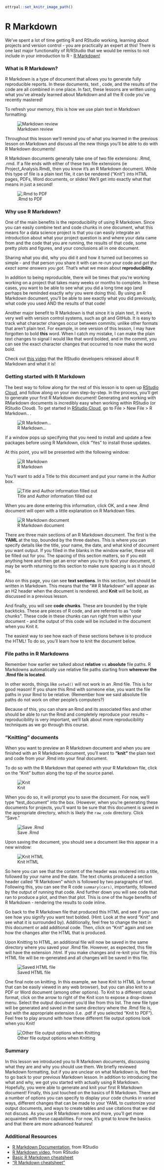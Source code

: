 
```r
ottrpal::set_knitr_image_path()
```

# R Markdown

We've spent a lot of time getting R and RStudio working, learning about projects and version control - you are practically an expert at this! There is one last major functionality of R/RStudio that we would be remiss to not include in your introduction to R - [R Markdown!](http://rmarkdown.rstudio.com/)

### What is R Markdown?

R Markdown is a type of document that allows you to generate fully reproducible reports. In these documents, text , code, and the results of the code are all combined in one place. In fact, these lessons are written using what you've already learned about Markdown and all the R code you've recently mastered!

To refresh your memory, this is how we use plain text in Markdown formatting:

![Markdown review](https://docs.google.com/presentation/d/1COQq29mnEWgt1NO0qC8tmurswmaDRJpBzmKhKKmJgiw/export/png?id=1COQq29mnEWgt1NO0qC8tmurswmaDRJpBzmKhKKmJgiw&pageid=g3b6f614dcf_0_0)

Throughout this lesson we'll remind you of what you learned in the previous lesson on Markdown and discuss all the new things you'll be able to do with R Markdown documents!

R Markdown documents generally take one of two file extensions: .Rmd, .rmd. If a file ends with either of these two file extensions (ie Project_Analysis.Rmd), then you know it's an R Markdown document. While this type of file is a plain text file,  it can be rendered ("Knit") into HTML pages,  PDFs, Word documents, or slides! We'll get into exactly what that means in just a second!


![.Rmd to PDF](https://docs.google.com/presentation/d/1COQq29mnEWgt1NO0qC8tmurswmaDRJpBzmKhKKmJgiw/export/png?id=1COQq29mnEWgt1NO0qC8tmurswmaDRJpBzmKhKKmJgiw&pageid=g3b6f614dcf_0_8)

### Why use R Markdown?

One of the main benefits is the reproducibility of using R Markdown. Since you can easily combine text and code chunks in one document, what this means for a data science project is that you can easily integrate an introduction about what your project question is and where your data came from and the code that you are running, the results of that code, some pretty plots and figures, and your conclusions all in one document.

Sharing what you did, why you did it and how it turned out becomes so simple - and that person you share it with can re-run your code and *get the exact same answers you got.* That's what we mean about **reproducibility**.

In addition to being reproducible, there will be times that you're working working on a project that takes many weeks or months to complete. In these cases, you want to be able to see what you did a long time ago (and perhaps be reminded exactly *why* you were doing this). By using an R Markdown document, you'll be able to see exactly what you did previously, what code you used AND the results of that code!

Another major benefit to R Markdown is that since it is plain text, it works very well with version control systems, such as git and GitHub. It is easy to track what character changes occur between commits; unlike other formats that aren't plain text. For example, in one version of this lesson, I may have forgotten to bold **this** word. When I catch my mistake, I can make the plain text changes to signal I would like that word bolded, and in the commit, you can see the exact character changes that occurred to now make the word bold.

Check out [this video](https://vimeo.com/178485416) that the RStudio developers released about R Markdown and what it is!  

### Getting started with R Markdown

The best way to follow along for the rest of this lesson is to open up [RStudio Cloud](rstudio.cloud), and follow along on your own step-by-step. In the process, you'll get to generate your first R Markdown document! Generating and working with RMarkdown documents is incredibly easy when working within RStudio (or RStudio Cloud). To get started in [RStudio Cloud](rstudio.cloud), go to File > New File > R Markdown.. .


![R Markdown...](https://docs.google.com/presentation/d/1COQq29mnEWgt1NO0qC8tmurswmaDRJpBzmKhKKmJgiw/export/png?id=1COQq29mnEWgt1NO0qC8tmurswmaDRJpBzmKhKKmJgiw&pageid=g3b6f614dcf_0_20)

If a window pops up specifying that you need to install and update a few packages before using R Markdown, click "Yes" to install those updates.

At this point, you will be presented with the following window:


![R Markdown](https://docs.google.com/presentation/d/1COQq29mnEWgt1NO0qC8tmurswmaDRJpBzmKhKKmJgiw/export/png?id=1COQq29mnEWgt1NO0qC8tmurswmaDRJpBzmKhKKmJgiw&pageid=g3b6f614dcf_0_157)

You'll want to add a Title to this document and put your name in the Author box.  


![Title and Author information filled out](https://docs.google.com/presentation/d/1COQq29mnEWgt1NO0qC8tmurswmaDRJpBzmKhKKmJgiw/export/png?id=1COQq29mnEWgt1NO0qC8tmurswmaDRJpBzmKhKKmJgiw&pageid=g3b6f614dcf_0_26)

When you are done entering this information, click OK, and a new .Rmd document will open with a little explanation on R Markdown files.


![R Markdown document](https://docs.google.com/presentation/d/1COQq29mnEWgt1NO0qC8tmurswmaDRJpBzmKhKKmJgiw/export/png?id=1COQq29mnEWgt1NO0qC8tmurswmaDRJpBzmKhKKmJgiw&pageid=g3b6f614dcf_0_31)

There are three main sections of an R Markdown document. The first is the **YAML** at the top, bounded by the three dashes. This is where you can specify details like the title, your name, the date, and what kind of document you want output. If you filled in the blanks in the window earlier, these will be filled out for you. The spacing of this section matters, so if you edit anything here and then get an error when you try to Knit your document, it may be worth returning to this section to make sure spacing is as it should be.

Also on this page, you can see **text sections**. In this section, text should be written in Markdown. This means that the "## R Markdown" will appear as an H2 header when the document is rendered. and **Knit** will  be bold, as discussed in a previous lesson.

And finally, you will see **code chunks**. These are bounded by the triple backticks. These are pieces of R code, and are referred to as "code chunks". These code in these chunks can run right from within your document - and the output of this code will be included in the document when you Knit it.

The easiest way to see how each of these sections behave is to produce the HTML! To do so, you'll learn how to knit the document below.

### File paths in R Markdowns

Remember how earlier we talked about **relative** vs **absolute** file paths. R Markdowns automatically use relative file paths starting from **wherever the .Rmd file is located**.

In other words, things like `setwd()` will not work in an .Rmd file. This is for good reason! If you share this Rmd with someone else, you want the file paths in your Rmd to be relative. (Remember how we said absolute file paths do not work on other people's computers?)

Because of this, you can share an Rmd and its associated files and other should be able to run the Rmd and completely reproduce your results -- reproducibility is very important, we'll talk about more reproducibility techniques as we go through this course.

### "Knitting" documents

When you want to preview an R Markdown document and when you are finished with an R Markdown document, you'll want to **"knit"** the plain text and code from your .Rmd into your final document.

To do so with the R Markdown that opened with your R Markdown file, click on the "Knit" button along the top of the source panel.


![Knit](https://docs.google.com/presentation/d/1COQq29mnEWgt1NO0qC8tmurswmaDRJpBzmKhKKmJgiw/export/png?id=1COQq29mnEWgt1NO0qC8tmurswmaDRJpBzmKhKKmJgiw&pageid=g3b6f614dcf_0_39)

When you do so, it will prompt you to save the document. For now, we'll type "test_document" into the box. (However, when you're generating these documents for projects, you'll want to be sure that this document is saved in the appropriate directory, which is likely the `raw_code` directory. Click "Save."


![Save .Rmd](https://docs.google.com/presentation/d/1COQq29mnEWgt1NO0qC8tmurswmaDRJpBzmKhKKmJgiw/export/png?id=1COQq29mnEWgt1NO0qC8tmurswmaDRJpBzmKhKKmJgiw&pageid=g3b6f614dcf_0_171)

Upon saving the document, you should see a document like this appear in a new window:


![Knit HTML](https://docs.google.com/presentation/d/1COQq29mnEWgt1NO0qC8tmurswmaDRJpBzmKhKKmJgiw/export/png?id=1COQq29mnEWgt1NO0qC8tmurswmaDRJpBzmKhKKmJgiw&pageid=g3b6f614dcf_0_45)

So here you can see that the content of the header was rendered into a title, followed by your name and the date. The text chunks produced a section header called "R Markdown" which is followed by two paragraphs of text. Following this, you can see the R code `summary(cars)`, importantly, followed by the output of running that code. And further down you will see code that ran to produce a plot, and then that plot. This is one of the huge benefits of R Markdown - rendering the results to code inline.

Go back to the R Markdown file that produced this HTML and see if you can see how you signify you want text bolded. (Hint: Look at the word "Knit" and see what it is surrounded by). Additionally, feel free to change the text in this document or add additional code. Then, click on "Knit" again and see how the changes alter the HTML that is produced.

Upon Knitting to HTML, an additional file will now be saved in the same directory where you saved your .Rmd file. However, as expected, this file will have the extension .html. If you make changes and re-knit your file, this HTML file will be re-generated and all changes will be saved in this file.


![Saved HTML file](https://docs.google.com/presentation/d/1COQq29mnEWgt1NO0qC8tmurswmaDRJpBzmKhKKmJgiw/export/png?id=1COQq29mnEWgt1NO0qC8tmurswmaDRJpBzmKhKKmJgiw&pageid=g3b6f614dcf_0_183)

One final note on knitting. In this example, we have Knit to HTML (a format that can be easily viewed in any web browser), but you can also knit to a PDF or Word document (among other options). To Knit to a different output format, click on the arrow to right of the Knit icon to expose a drop-down menu. Select the output document you'd like from this list. The new file type will be generated and saved in the same directory where the .Rmd file is, but with the appropriate extension (i.e. .pdf if you selected "Knit to PDF"). Feel free to play around with how these different file output options look when you Knit!


![Other file output options when Knitting](https://docs.google.com/presentation/d/1COQq29mnEWgt1NO0qC8tmurswmaDRJpBzmKhKKmJgiw/export/png?id=1COQq29mnEWgt1NO0qC8tmurswmaDRJpBzmKhKKmJgiw&pageid=g3b6f614dcf_0_177)


### Summary

In this lesson we introduced you to R Markdown documents, discussing what they are and why you should use them. We briefly reviewed Markdown formatting, but if you are unclear on what Markdown is, feel free to go back to your previous Markdown lesson. In addition to introducing the what and why, we got you started with actually using R Markdown. Hopefully, you were able to generate and knit your first R Markdown document! Finally, this just touched on the basics of R Markdown. There are a number of options you can specify to display your code chunks in varied ways, different changes that can be made to your YAML to customize your output documents, and ways to create tables and use citations that we did not discuss. As you use R Markdown more and more, you'll get more acquainted with these capabilities. For now, it's great to know the basics and that there are more advanced features!

### Additional Resources

* [R Markdown Documentation](https://rmarkdown.rstudio.com/index.html), from RStudio
* [R Markdown video](https://vimeo.com/178485416), from RStudio
* [Basic R Markdown cheatsheet](https://www.rstudio.com/wp-content/uploads/2015/02/rmarkdown-cheatsheet.pdf)
* ["R Markdown cheatsheet"](https://www.rstudio.com/wp-content/uploads/2015/02/rmarkdown-cheatsheet.pdf)
